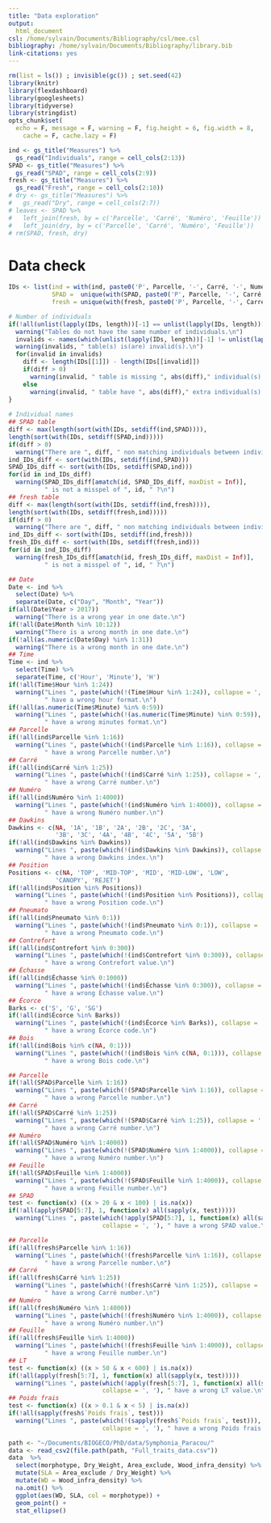 ```yaml
---
title: "Data exploration"
output: 
  html_document
csl: /home/sylvain/Documents/Bibliography/csl/mee.csl
bibliography: /home/sylvain/Documents/Bibliography/library.bib
link-citations: yes
---
```


```r
rm(list = ls()) ; invisible(gc()) ; set.seed(42)
library(knitr)
library(flexdashboard)
library(googlesheets)
library(tidyverse)
library(stringdist)
opts_chunk$set(
  echo = F, message = F, warning = F, fig.height = 6, fig.width = 8,
    cache = F, cache.lazy = F)
```

```r
ind <- gs_title("Measures") %>% 
  gs_read("Individuals", range = cell_cols(2:13))
SPAD <- gs_title("Measures") %>% 
  gs_read("SPAD", range = cell_cols(2:9))
fresh <- gs_title("Measures") %>% 
  gs_read("Fresh", range = cell_cols(2:10))
# dry <- gs_title("Measures") %>% 
#   gs_read("Dry", range = cell_cols(2:7))
# leaves <- SPAD %>% 
#   left_join(fresh, by = c('Parcelle', 'Carré', 'Numéro', 'Feuille')) %>% 
#   left_join(dry, by = c('Parcelle', 'Carré', 'Numéro', 'Feuille'))
# rm(SPAD, fresh, dry)
```

# Data check

```r
IDs <- list(ind = with(ind, paste0('P', Parcelle, '-', Carré, '-', Numéro)),
            SPAD =  unique(with(SPAD, paste0('P', Parcelle, '-', Carré, '-', Numéro))),
            fresh = unique(with(fresh, paste0('P', Parcelle, '-', Carré, '-', Numéro))))

# Number of individuals
if(!all(unlist(lapply(IDs, length))[-1] == unlist(lapply(IDs, length))[1])){
  warning("Tables do not have the same number of individuals.\n")
  invalids <- names(which(unlist(lapply(IDs, length))[-1] != unlist(lapply(IDs, length))[1]))
  warning(invalids, " table(s) is(are) invalid(s).\n")
  for(invalid in invalids)
    diff <- length(IDs[[1]]) - length(IDs[[invalid]])
    if(diff > 0)
      warning(invalid, " table is missing ", abs(diff)," individual(s).\n")
    else
      warning(invalid, " table have ", abs(diff)," extra individual(s).\n")
}
  
# Individual names 
## SPAD table
diff <- max(length(sort(with(IDs, setdiff(ind,SPAD)))),
length(sort(with(IDs, setdiff(SPAD,ind)))))
if(diff > 0)
  warning("There are ", diff, " non matching individuals between individual and SPAD tables.\n")
ind_IDs_diff <- sort(with(IDs, setdiff(ind,SPAD)))
SPAD_IDs_diff <- sort(with(IDs, setdiff(SPAD,ind)))
for(id in ind_IDs_diff)
  warning(SPAD_IDs_diff[amatch(id, SPAD_IDs_diff, maxDist = Inf)],
          " is not a misspel of ", id, " ?\n")
## fresh table
diff <- max(length(sort(with(IDs, setdiff(ind,fresh)))),
length(sort(with(IDs, setdiff(fresh,ind)))))
if(diff > 0)
  warning("There are ", diff, " non matching individuals between individual and fresh tables.\n")
ind_IDs_diff <- sort(with(IDs, setdiff(ind,fresh)))
fresh_IDs_diff <- sort(with(IDs, setdiff(fresh,ind)))
for(id in ind_IDs_diff)
  warning(fresh_IDs_diff[amatch(id, fresh_IDs_diff, maxDist = Inf)],
          " is not a misspel of ", id, " ?\n")
```

```r
## Date
Date <- ind %>% 
  select(Date) %>% 
  separate(Date, c("Day", "Month", "Year"))
if(all(Date$Year > 2017))
  warning("There is a wrong year in one date.\n")
if(!all(Date$Month %in% 10:12))
  warning("There is a wrong month in one date.\n")
if(!all(as.numeric(Date$Day) %in% 1:31))
  warning("There is a wrong month in one date.\n")
## Time
Time <- ind %>% 
  select(Time) %>% 
  separate(Time, c('Hour', 'Minute'), 'H')
if(!all(Time$Hour %in% 1:24))
  warning("Lines ", paste(which(!(Time$Hour %in% 1:24)), collapse = ', '),
          " have a wrong hour format.\n")
if(!all(as.numeric(Time$Minute) %in% 0:59))
  warning("Lines ", paste(which(!(as.numeric(Time$Minute) %in% 0:59)), collapse = ', '),
          " have a wrong minutes format.\n")
## Parcelle
if(!all(ind$Parcelle %in% 1:16))
  warning("Lines ", paste(which(!(ind$Parcelle %in% 1:16)), collapse = ', '),
          " have a wrong Parcelle number.\n")
## Carré
if(!all(ind$Carré %in% 1:25))
  warning("Lines ", paste(which(!(ind$Carré %in% 1:25)), collapse = ', '),
          " have a wrong Carré number.\n")
## Numéro
if(!all(ind$Numéro %in% 1:4000))
  warning("Lines ", paste(which(!(ind$Numéro %in% 1:4000)), collapse = ', '),
          " have a wrong Numéro number.\n")
## Dawkins
Dawkins <- c(NA, '1A', '1B', '2A', '2B', '2C', '3A',
             '3B', '3C', '4A', '4B', '4C', '5A', '5B')
if(!all(ind$Dawkins %in% Dawkins))
  warning("Lines ", paste(which(!(ind$Dawkins %in% Dawkins)), collapse = ', '),
          " have a wrong Dawkins index.\n")
## Position
Positions <- c(NA, 'TOP', 'MID-TOP', 'MID', 'MID-LOW', 'LOW',
             'CANOPY', 'REJET')
if(!all(ind$Position %in% Positions))
  warning("Lines ", paste(which(!(ind$Position %in% Positions)), collapse = ', '),
          " have a wrong Position code.\n")
## Pneumato
if(!all(ind$Pneumato %in% 0:1))
  warning("Lines ", paste(which(!(ind$Pneumato %in% 0:1)), collapse = ', '),
          " have a wrong Pneumato code.\n")
## Contrefort
if(!all(ind$Contrefort %in% 0:300))
  warning("Lines ", paste(which(!(ind$Contrefort %in% 0:300)), collapse = ', '),
          " have a wrong Contrefort value.\n")
## Échasse
if(!all(ind$Échasse %in% 0:1000))
  warning("Lines ", paste(which(!(ind$Échasse %in% 0:300)), collapse = ', '),
          " have a wrong Échasse value.\n")
## Écorce
Barks <- c('S', 'G', 'SG')
if(!all(ind$Écorce %in% Barks))
  warning("Lines ", paste(which(!(ind$Écorce %in% Barks)), collapse = ', '),
          " have a wrong Écorce code.\n")
## Bois
if(!all(ind$Bois %in% c(NA, 0:1)))
  warning("Lines ", paste(which(!(ind$Bois %in% c(NA, 0:1))), collapse = ', '),
          " have a wrong Bois code.\n")
```

```r
## Parcelle
if(!all(SPAD$Parcelle %in% 1:16))
  warning("Lines ", paste(which(!(SPAD$Parcelle %in% 1:16)), collapse = ', '),
          " have a wrong Parcelle number.\n")
## Carré
if(!all(SPAD$Carré %in% 1:25))
  warning("Lines ", paste(which(!(SPAD$Carré %in% 1:25)), collapse = ', '),
          " have a wrong Carré number.\n")
## Numéro
if(!all(SPAD$Numéro %in% 1:4000))
  warning("Lines ", paste(which(!(SPAD$Numéro %in% 1:4000)), collapse = ', '),
          " have a wrong Numéro number.\n")
## Feuille
if(!all(SPAD$Feuille %in% 1:4000))
  warning("Lines ", paste(which(!(SPAD$Feuille %in% 1:4000)), collapse = ', '),
          " have a wrong Feuille number.\n")
## SPAD
test <- function(x) ((x > 20 & x < 100) | is.na(x))
if(!all(apply(SPAD[5:7], 1, function(x) all(sapply(x, test)))))
  warning("Lines ", paste(which(!apply(SPAD[5:7], 1, function(x) all(sapply(x, test)))), 
                          collapse = ', '), " have a wrong SPAD value.\n")
```

```r
## Parcelle
if(!all(fresh$Parcelle %in% 1:16))
  warning("Lines ", paste(which(!(fresh$Parcelle %in% 1:16)), collapse = ', '),
          " have a wrong Parcelle number.\n")
## Carré
if(!all(fresh$Carré %in% 1:25))
  warning("Lines ", paste(which(!(fresh$Carré %in% 1:25)), collapse = ', '),
          " have a wrong Carré number.\n")
## Numéro
if(!all(fresh$Numéro %in% 1:4000))
  warning("Lines ", paste(which(!(fresh$Numéro %in% 1:4000)), collapse = ', '),
          " have a wrong Numéro number.\n")
## Feuille
if(!all(fresh$Feuille %in% 1:4000))
  warning("Lines ", paste(which(!(fresh$Feuille %in% 1:4000)), collapse = ', '),
          " have a wrong Feuille number.\n")
## LT
test <- function(x) ((x > 50 & x < 600) | is.na(x))
if(!all(apply(fresh[5:7], 1, function(x) all(sapply(x, test)))))
  warning("Lines ", paste(which(!apply(fresh[5:7], 1, function(x) all(sapply(x, test)))), 
                          collapse = ', '), " have a wrong LT value.\n")
## Poids frais
test <- function(x) ((x > 0.1 & x < 5) | is.na(x))
if(!all(sapply(fresh$`Poids frais`, test)))
  warning("Lines ", paste(which(!(sapply(fresh$`Poids frais`, test))), 
                          collapse = ', '), " have a wrong Poids frais value.\n")
```

```r
path <- "~/Documents/BIOGECO/PhD/data/Symphonia_Paracou/"
data <- read_csv2(file.path(path, "Full_traits_data.csv"))
data  %>% 
  select(morphotype, Dry_Weight, Area_exclude, Wood_infra_density) %>% 
  mutate(SLA = Area_exclude / Dry_Weight) %>% 
  mutate(WD = Wood_infra_density) %>% 
  na.omit() %>% 
  ggplot(aes(WD, SLA, col = morphotype)) +
  geom_point() +
  stat_ellipse()
```

